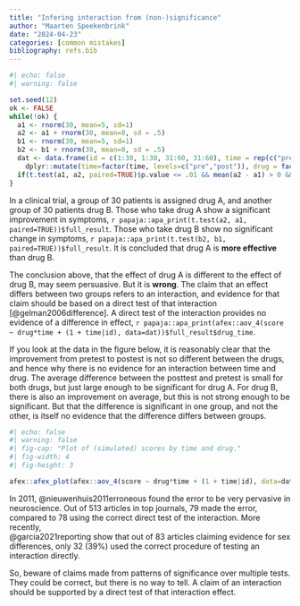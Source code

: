 ```yaml
---
title: "Infering interaction from (non-)significance"
author: "Maarten Speekenbrink"
date: "2024-04-23"
categories: [common mistakes]
bibliography: refs.bib
---
```


```r
#| echo: false
#| warning: false

set.seed(12)
ok <- FALSE
while(!ok) {
  a1 <- rnorm(30, mean=5, sd=1)
  a2 <- a1 + rnorm(30, mean=0, sd = .5)
  b1 <- rnorm(30, mean=5, sd=1)
  b2 <- b1 + rnorm(30, mean=0, sd = .5)
  dat <- data.frame(id = c(1:30, 1:30, 31:60, 31:60), time = rep(c("pre","post"), each=30), drug = rep(c("A","B"), each=60), score = c(a1, a2, b1, b2)) |>
    dplyr::mutate(time=factor(time, levels=c("pre","post")), drug = factor(drug))
  if(t.test(a1, a2, paired=TRUE)$p.value <= .01 && mean(a2 - a1) > 0 && mean(b2 - b1) > 0 && t.test(b1, b2, paired=TRUE)$p.value > .10 && afex::aov_4(score ~ drug*time + (1 + time|id), data=dat)$anova_table[3,6] > .05) ok <- TRUE
}
```

In a clinical trial, a group of 30 patients is assigned drug A, and another 
group of 30 patients drug B. 
Those who take drug A show a significant improvement in symptoms, `r papaja::apa_print(t.test(a2, a1, paired=TRUE))$full_result`. Those
who take drug B show no significant change in symptoms, `r papaja::apa_print(t.test(b2, b1, paired=TRUE))$full_result`. It is concluded that
drug A is **more effective** than drug B.

The conclusion above, that the effect of drug A is different to the effect of 
drug B, may seem persuasive. But it is **wrong**. The claim that an effect differs 
between two groups refers to an interaction, and evidence for that claim should 
be based on a direct test of that interaction [@gelman2006difference]. A direct
test of the interaction provides no evidence of a difference in effect, `r papaja::apa_print(afex::aov_4(score ~ drug*time + (1 + time|id), data=dat))$full_result$drug_time`.

If you look at the data in the figure below, it is reasonably clear that the improvement from pretest to postest is not so different between the drugs, and hence why there is no evidence for an interaction between time and drug. The average difference between the posttest and pretest is small for both drugs, but just large enough to be significant for drug A. For drug B, there is also an improvement on average, but this is not strong enough to be significant. But that the difference is significant in one group, and not the other, is itself no evidence that the difference differs between groups.

```r
#| echo: false
#| warning: false
#| fig-cap: "Plot of (simulated) scores by time and drug."
#| fig-width: 4
#| fig-height: 3

afex::afex_plot(afex::aov_4(score ~ drug*time + (1 + time|id), data=dat), x = "time", trace="drug") + ggplot2::theme_minimal()
```
In 2011, @nieuwenhuis2011erroneous found the error to be very pervasive in 
neuroscience. Out of 513 articles in top journals, 79 made the error, compared
to 78 using the correct direct test of the interaction. More recently,  
@garcia2021reporting show that out of 83 articles claiming evidence for sex 
differences, only 32 (39%) used the correct procedure of testing an interaction
directly.

So, beware of claims made from patterns of significance over multiple tests.
They could be correct, but there is no way to tell. A claim of an interaction
should be supported by a direct test of that interaction effect. 